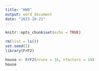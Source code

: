 ---
title: "HW9"
output: word_document
date: "2023-10-21"
---

```{r setup, include=FALSE}
knitr::opts_chunk$set(echo = TRUE)
```

```{r}
rm(list = ls())
set.seed(1)
library(FrF2)

house <- FrF2(nruns = 16, nfactors = 10)
house
```
